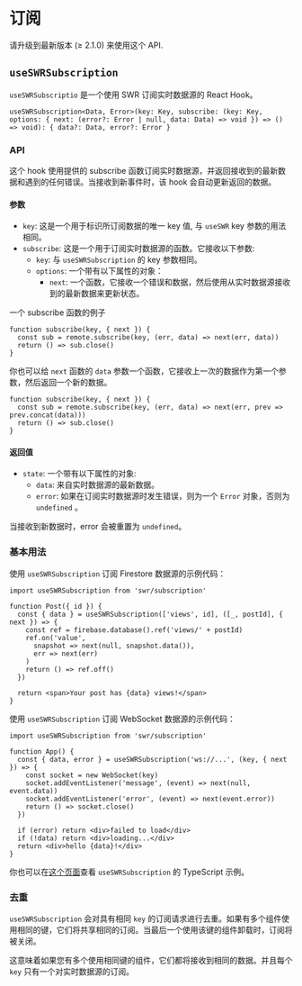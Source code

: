 
# 订阅

<Callout emoji="✅">
  请升级到最新版本 (≥ 2.1.0) 来使用这个 API.
</Callout>

## `useSWRSubscription`

`useSWRSubscriptio` 是一个使用 SWR 订阅实时数据源的 React Hook。

```tsx
useSWRSubscription<Data, Error>(key: Key, subscribe: (key: Key, options: { next: (error?: Error | null, data: Data) => void }) => () => void): { data?: Data, error?: Error }
```

### API

这个 hook 使用提供的 subscribe 函数订阅实时数据源，并返回接收到的最新数据和遇到的任何错误。当接收到新事件时，该 hook 会自动更新返回的数据。

#### 参数

- `key`: 这是一个用于标识所订阅数据的唯一 key 值, 与 `useSWR` key 参数的用法相同。
- `subscribe`: 这是一个用于订阅实时数据源的函数。它接收以下参数:
  - `key`: 与 `useSWRSubscription` 的 key 参数相同。
  - `options`: 一个带有以下属性的对象：
    - `next`: 一个函数，它接收一个错误和数据，然后使用从实时数据源接收到的最新数据来更新状态。


一个 subscribe 函数的例子

```tsx
function subscribe(key, { next }) {
  const sub = remote.subscribe(key, (err, data) => next(err, data))
  return () => sub.close()
}
```

你也可以给 `next` 函数的 `data` 参数一个函数，它接收上一次的数据作为第一个参数，然后返回一个新的数据。

```tsx
function subscribe(key, { next }) {
  const sub = remote.subscribe(key, (err, data) => next(err, prev => prev.concat(data)))
  return () => sub.close()
}
```

#### 返回值

- `state`: 一个带有以下属性的对象:
  - `data`: 来自实时数据源的最新数据。
  - `error`: 如果在订阅实时数据源时发生错误，则为一个 `Error` 对象，否则为 `undefined` 。

当接收到新数据时，error 会被重置为 `undefined`。

### 基本用法

使用 `useSWRSubscription` 订阅 Firestore 数据源的示例代码：

```tsx
import useSWRSubscription from 'swr/subscription'

function Post({ id }) {
  const { data } = useSWRSubscription(['views', id], ([_, postId], { next }) => {
    const ref = firebase.database().ref('views/' + postId)
    ref.on('value',
      snapshot => next(null, snapshot.data()),
      err => next(err)
    )
    return () => ref.off()
  })

  return <span>Your post has {data} views!</span>
}
```

使用 `useSWRSubscription` 订阅 WebSocket 数据源的示例代码：

```tsx
import useSWRSubscription from 'swr/subscription'

function App() {
  const { data, error } = useSWRSubscription('ws://...', (key, { next }) => {
    const socket = new WebSocket(key)
    socket.addEventListener('message', (event) => next(null, event.data))
    socket.addEventListener('error', (event) => next(event.error))
    return () => socket.close()
  })

  if (error) return <div>failed to load</div>
  if (!data) return <div>loading...</div>
  return <div>hello {data}!</div>
}
```

你也可以在[这个页面](/docs/typescript#)查看 `useSWRSubscription` 的 TypeScript 示例。

### 去重

`useSWRSubscription` 会对具有相同 `key` 的订阅请求进行去重。如果有多个组件使用相同的键，它们将共享相同的订阅。当最后一个使用该键的组件卸载时，订阅将被关闭。

这意味着如果您有多个使用相同键的组件，它们都将接收到相同的数据。并且每个 `key` 只有一个对实时数据源的订阅。
